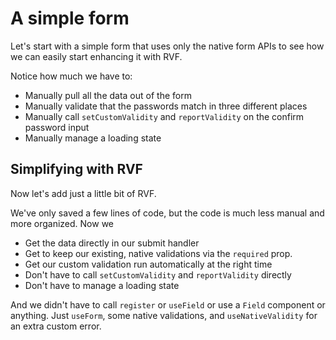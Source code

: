 
# A simple form

Let's start with a simple form that uses only the native form APIs
to see how we can easily start enhancing it with RVF.

<SimpleForm />

Notice how much we have to:

- Manually pull all the data out of the form
- Manually validate that the passwords match in three different places
- Manually call `setCustomValidity` and `reportValidity` on the confirm password input
- Manually manage a loading state

## Simplifying with RVF

Now let's add just a little bit of RVF.

<SimpleFormRvf />

We've only saved a few lines of code, but the code is much less manual and more organized.
Now we

- Get the data directly in our submit handler
- Get to keep our existing, native validations via the `required` prop.
- Get our custom validation run automatically at the right time
- Don't have to call `setCustomValidity` and `reportValidity` directly
- Don't have to manage a loading state

And we didn't have to call `register` or `useField` or use a `Field` component or anything.
Just `useForm`, some native validations, and `useNativeValidity` for an extra custom error.